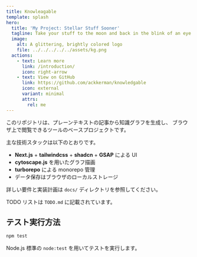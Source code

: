 ```yaml
---
title: Knowleagable
template: splash
hero:
  title: 'My Project: Stellar Stuff Sooner'
  tagline: Take your stuff to the moon and back in the blink of an eye.
  image:
    alt: A glittering, brightly colored logo
    file: ../../../../../assets/kg.png
  actions:
    - text: Learn more
      link: /introduction/
      icon: right-arrow
    - text: View on GitHub
      link: https://github.com/ackkerman/knowledgable
      icon: external
      variant: minimal
      attrs:
        rel: me
---
```


このリポジトリは、プレーンテキストの記事から知識グラフを生成し、
ブラウザ上で閲覧できるツールのベースプロジェクトです。

主な技術スタックは以下のとおりです。

- **Next.js** + **tailwindcss** + **shadcn** + **GSAP** による UI
- **cytoscape.js** を用いたグラフ描画
- **turborepo** による monorepo 管理
- データ保存はブラウザのローカルストレージ

詳しい要件と実装計画は `docs/` ディレクトリを参照してください。

TODO リストは `TODO.md` に記載されています。

## テスト実行方法

```bash
npm test
```

Node.js 標準の `node:test` を用いてテストを実行します。
